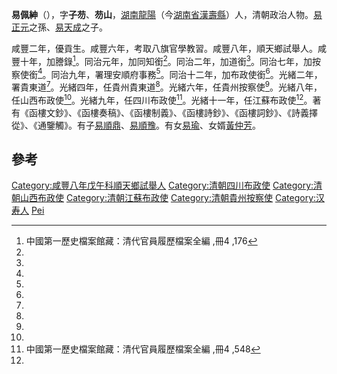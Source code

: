'''易佩紳'''（{{bd|1826年||1906年}}），字'''子芴'''、'''芴山'''，[[湖南|湖南]][[龍陽|龍陽]]（今[[湖南省|湖南省]][[漢壽縣|漢壽縣]]）人，清朝政治人物。[[易正元|易正元]]之孫、[[易天成|易天成]]之子。

咸豐二年，優貢生。咸豐六年，考取八旗官學教習。咸豐八年，順天鄉試舉人。咸豐十年，加謄錄<ref name="#1">中國第一歷史檔案館藏：清代官員履歷檔案全編 ,冊4 ,176</ref>。同治元年，加同知銜<ref name="#1"/>。同治二年，加道銜<ref name="#1"/>。同治七年，加按察使銜<ref name="#1"/>。同治九年，署理安順府事務<ref name="#1"/>。同治十二年，加布政使銜<ref name="#1"/>。光緒二年，署貴東道<ref name="#1"/>。光緒四年，任貴州貴東道<ref name="#1"/>。光緒六年，任貴州按察使<ref name="#1"/>。光緒八年，任山西布政使<ref name="#1"/>。光緒九年，任四川布政使<ref name="#2">中國第一歷史檔案館藏：清代官員履歷檔案全編 ,冊4 ,548</ref>。光緒十一年，任江蘇布政使<ref name="#2"/>。著有《函樓文鈔》、《函樓奏稿》、《函樓制義》、《函樓詩鈔》、《函樓詞鈔》、《詩義擇從》、《通鑒觸》。有子[[易順鼎|易順鼎]]、[[易順豫|易順豫]]。有女[[易瑜|易瑜]]、女婿[[黃仲芳|黃仲芳]]。

==參考==
{{reflist|2}}
{{清朝人物小作品}}

{{DEFAULTSORT:Yi易}}
[[Category:咸豐八年戊午科順天鄉試舉人|Category:咸豐八年戊午科順天鄉試舉人]]
[[Category:清朝四川布政使|Category:清朝四川布政使]]
[[Category:清朝山西布政使|Category:清朝山西布政使]]
[[Category:清朝江蘇布政使|Category:清朝江蘇布政使]]
[[Category:清朝貴州按察使|Category:清朝貴州按察使]]
[[Category:汉寿人|Category:汉寿人]]
[[Category:易姓|Pei]]